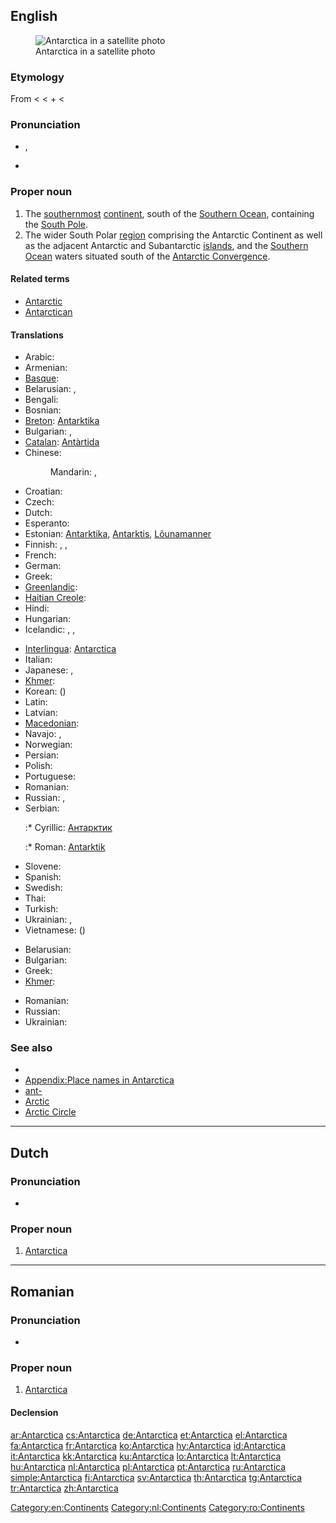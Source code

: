 ==English==
{{wikipedia}}
[[Image:Antarctica_satellite_globe.jpg|thumb|Antarctica in a satellite photo]]

===Etymology===
From {{etyl|NL.}} {{term|Antarctica|lang=la}} < {{etyl|grc}} {{term|ἀνταρκτικός|sc=polytonic|tr=antarktikos|lang=grc}} < {{term|ἀντ-|sc=polytonic|tr=ant-||[[ant-]], [[against]], [[opposed]]|lang=grc}} + {{term|ἀρκτικός|sc=polytonic|tr=arktikos||[[Arctic]]|lang=grc}} < {{etyl|grc}} {{term|ἄρκτος|sc=polytonic|tr=arktos||[[bear]]|lang=grc}}

===Pronunciation===
* {{a|UK}} {{IPA|/ˌænˈtɑːk.tɪk.ə/}}, {{SAMPA|/%{n"tA:k.tIk.@/}}
* {{a|US}} {{IPA|/ænˈtɑɹktɪkə/}}
*: {{audio|en-us-Antarctica.ogg|Audio (US)}}

===Proper noun===
{{en-proper noun}}

# The [[southernmost]] [[continent]], south of the [[Southern Ocean]], containing the [[South Pole]].
# The wider South Polar [[region]] comprising the Antarctic Continent as well as the adjacent Antarctic and Subantarctic [[island]]s, and the [[Southern Ocean]] waters situated south of the [[Antarctic Convergence]].

====Related terms====
* [[Antarctic]]
* [[Antarctican]]

====Translations====
{{trans-top|southernmost continent}}
* Arabic: {{t|ar|أنتاركتيكا|f|tr='antaarktika}}
* Armenian: {{t-|hy|Անտարկտիկա|tr=Antarktika}}
* [[Basque]]: {{t|eu|Antartika|xs=Basque}}
* Belarusian: {{t|be|Антарктыда|f|tr=Antarktýda|xs=Belarusian}}, {{t|be|Антарктыка|f|tr=Antárktyka|xs=Belarusian}} {{qualifier|the region}}
* Bengali: {{t|bn|অ্যান্টার্কটিকা|sc=Beng}}
* Bosnian: {{t-|bs|Antarktik|m}}
* [[Breton]]: [[Antarktika#Breton|Antarktika]]
* Bulgarian: {{t-|bg|Антарктида|f|tr=Antarktída}} {{qualifier|the continent}}, {{t-|bg|Антарктика|f|tr=Antárktika}} {{qualifier|the region}}
* [[Catalan]]: [[Antàrtida]] {{f}}
* Chinese:
*: Mandarin: {{t-|cmn|南極洲|sc=Hani}}, {{t-|cmn|南极洲|tr=Nánjízhōu|sc=Hani}}
* Croatian: {{t+|hr|Antarktika|f}}
* Czech: {{t-|cs|Antarktida|f}}
* Dutch: {{t+|nl|Antarctica|n}}
* Esperanto: {{t+|eo|Antarkto|xs=Esperanto}}
* Estonian: [[Antarktika]], [[Antarktis]], [[Lõunamanner]]
* Finnish: {{t-|fi|Etelämanner}}, {{t-|fi|Antarktis}}, {{t-|fi|Etelänapamanner}}
* French: {{t+|fr|Antarctique|m}}
* German: {{t+|de|Antarktis|f}}
* Greek: {{t+|el|Ανταρκτική|f|tr=Antarktikí}}
* [[Greenlandic]]: {{t-|kl|Qalasersuaq Kujalleq|xs=Greenlandic}}
* [[Haitian Creole]]: {{tø|ht|Antatik}}
* Hindi: {{t-|hi|अंटार्कटिका|tr=aṇṭārkṭikā|xs=Hindi}}
* Hungarian: {{t+|hu|Antarktisz}}
* Icelandic: {{t|is|Suðurskautslandið|n}}, {{t|is|Suðurheimskautslandið|n}}, {{t|is|Antarktíka|f}}
{{trans-mid}}
* [[Interlingua]]: [[Antarctica#Interlingua|Antarctica]]
* Italian: {{t+|it|Antartide}}
* Japanese: {{t-|ja|南極|tr=なんきょく, Nankyoku}}, {{t-|ja|南極大陸|tr=なんきょくたいりく, Nankyoku tairiku}}
* [[Khmer]]: {{t|km|អង់តាទិក|sc=Khmr|tr=ɑngtaatik}}
* Korean: {{t|ko|남극|tr=Namgeuk|sc=Hang}} ({{t+|ko|南極|sc=Hani}})
* Latin: {{t-|la|Antarctica}}
* Latvian: {{t-|lv|Antarktika|f|xs=Latvian}}
* [[Macedonian]]: {{t-|mk|Антарктик|m|tr=Antárktik}}
* Navajo: {{tø|nv|Shádiʼááhjí Honeezkʼazii}}, {{tø|nv|Shádiʼááhjí kéyah yistinígíí}}
* Norwegian: {{t-|no|Antarktis}}
* Persian: {{t|fa|جنوبگان|tr=Junubegân|sc=fa-Arab}}
* Polish: {{t+|pl|Antarktyda}}
* Portuguese: {{t+|pt|Antártica}}
* Romanian: {{t-|ro|Antarctica}}
* Russian: {{t+|ru|Антарктида|f|tr=Antarktída}}, {{t+|ru|Антарктика|f|tr=Antárktika}} {{qualifier|the region}}
* Serbian:
*:* Cyrillic: [[Антарктик]] {{f}}
*:* Roman: [[Antarktik]] {{f}}
* Slovene: {{t+|sl|Antarktika}}
* Spanish: {{t+|es|Antártida}}
* Swedish: {{t+|sv|Antarktis}}
* Thai: {{t|th|แอนตาร์กติกา|tr=aendtàakdtìgaa}}
* Turkish: {{t+|tr|Antarktika}}
* Ukrainian: {{t-|uk|Антарктида|f|tr=Antarktýda|xs=Ukrainian}}, {{t+|uk|Антарктика|f|tr=Antárktyka|xs=Ukrainian}} {{qualifier|the region}}
* Vietnamese: {{t|vi|Châu Nam Cực|xs=Vietnamese}} ({{t|vi|洲南極|sc=Hani|xs=Vietnamese}})
{{trans-bottom}}

{{trans-top|south polar region}}
* Belarusian: {{t|be|Антарктыка|f|tr=Antárktyka|xs=Belarusian}}
* Bulgarian: {{t-|bg|Антарктика|f|tr=Antárktika}}
* Greek: {{t+|el|Ανταρκτική|f|tr=Antarktikí}}
* [[Khmer]]: {{t|km|អង់តាទិក|sc=Khmr|tr=ɑngtaatik}}
{{trans-mid}}
* Romanian: {{t|ro|Antarctica|f}}
* Russian: {{t+|ru|Антарктика|f|tr=Antárktika}}
* Ukrainian: {{t+|uk|Антарктика|f|tr=Antárktyka|xs=Ukrainian}}
{{trans-bottom}}

===See also===
* {{list|en|continents}}
* [[Appendix:Place names in Antarctica]]
* [[ant-]]
* [[Arctic]]
* [[Arctic Circle]]

[[Category:en:Continents]]

----

==Dutch==
{{wikipedia|lang=nl}}

===Pronunciation===
* {{IPA|lang=nl|/ɑn.ˈtɑrk.ti.kaː/}}

===Proper noun===
{{head|nl|proper noun|g=n}}

# [[#English|Antarctica]]

[[Category:nl:Continents]]

----

==Romanian==
{{wikipedia|lang=ro}}

===Pronunciation===
* {{IPA|[anˈtark.tika]|lang=ro}}

===Proper noun===
{{head|ro|proper noun|g=f}}

# [[#English|Antarctica]]

====Declension====
{{ro-country|gend=f|Antarcticii}}

[[Category:ro:Continents]]

[[ar:Antarctica]]
[[cs:Antarctica]]
[[de:Antarctica]]
[[et:Antarctica]]
[[el:Antarctica]]
[[fa:Antarctica]]
[[fr:Antarctica]]
[[ko:Antarctica]]
[[hy:Antarctica]]
[[id:Antarctica]]
[[it:Antarctica]]
[[kk:Antarctica]]
[[ku:Antarctica]]
[[lo:Antarctica]]
[[lt:Antarctica]]
[[hu:Antarctica]]
[[nl:Antarctica]]
[[pl:Antarctica]]
[[pt:Antarctica]]
[[ru:Antarctica]]
[[simple:Antarctica]]
[[fi:Antarctica]]
[[sv:Antarctica]]
[[th:Antarctica]]
[[tg:Antarctica]]
[[tr:Antarctica]]
[[zh:Antarctica]]